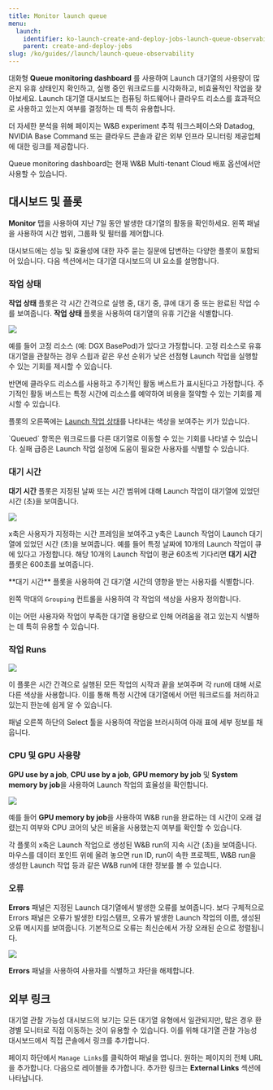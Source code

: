 ```yaml
---
title: Monitor launch queue
menu:
  launch:
    identifier: ko-launch-create-and-deploy-jobs-launch-queue-observability
    parent: create-and-deploy-jobs
slug: /ko/guides//launch/launch-queue-observability
---
```


대화형 **Queue monitoring dashboard** 를 사용하여 Launch 대기열의 사용량이 많은지 유휴 상태인지 확인하고, 실행 중인 워크로드를 시각화하고, 비효율적인 작업을 찾아보세요. Launch 대기열 대시보드는 컴퓨팅 하드웨어나 클라우드 리소스를 효과적으로 사용하고 있는지 여부를 결정하는 데 특히 유용합니다.

더 자세한 분석을 위해 페이지는 W&B experiment 추적 워크스페이스와 Datadog, NVIDIA Base Command 또는 클라우드 콘솔과 같은 외부 인프라 모니터링 제공업체에 대한 링크를 제공합니다.

<Note>
Queue monitoring dashboard는 현재 W&B Multi-tenant Cloud 배포 옵션에서만 사용할 수 있습니다.
</Note>

## 대시보드 및 플롯
**Monitor** 탭을 사용하여 지난 7일 동안 발생한 대기열의 활동을 확인하세요. 왼쪽 패널을 사용하여 시간 범위, 그룹화 및 필터를 제어합니다.

대시보드에는 성능 및 효율성에 대한 자주 묻는 질문에 답변하는 다양한 플롯이 포함되어 있습니다. 다음 섹션에서는 대기열 대시보드의 UI 요소를 설명합니다.

### 작업 상태
**작업 상태** 플롯은 각 시간 간격으로 실행 중, 대기 중, 큐에 대기 중 또는 완료된 작업 수를 보여줍니다. **작업 상태** 플롯을 사용하여 대기열의 유휴 기간을 식별합니다.

<Frame>
    <img src="/images/launch/launch_obs_jobstatus.png"  />
</Frame>

예를 들어 고정 리소스 (예: DGX BasePod)가 있다고 가정합니다. 고정 리소스로 유휴 대기열을 관찰하는 경우 스윕과 같은 우선 순위가 낮은 선점형 Launch 작업을 실행할 수 있는 기회를 제시할 수 있습니다.

반면에 클라우드 리소스를 사용하고 주기적인 활동 버스트가 표시된다고 가정합니다. 주기적인 활동 버스트는 특정 시간에 리소스를 예약하여 비용을 절약할 수 있는 기회를 제시할 수 있습니다.

플롯의 오른쪽에는 [Launch 작업 상태](/ko/launch/create-and-deploy-jobs/launch-view-jobs#check-the-status-of-a-job)를 나타내는 색상을 보여주는 키가 있습니다.

<Note>
`Queued` 항목은 워크로드를 다른 대기열로 이동할 수 있는 기회를 나타낼 수 있습니다. 실패 급증은 Launch 작업 설정에 도움이 필요한 사용자를 식별할 수 있습니다.
</Note>

### 대기 시간

**대기 시간** 플롯은 지정된 날짜 또는 시간 범위에 대해 Launch 작업이 대기열에 있었던 시간 (초)을 보여줍니다.

<Frame>
    <img src="/images/launch/launch_obs_queuedtime.png"  />
</Frame>

x축은 사용자가 지정하는 시간 프레임을 보여주고 y축은 Launch 작업이 Launch 대기열에 있었던 시간 (초)을 보여줍니다. 예를 들어 특정 날짜에 10개의 Launch 작업이 큐에 있다고 가정합니다. 해당 10개의 Launch 작업이 평균 60초씩 기다리면 **대기 시간** 플롯은 600초를 보여줍니다.

<Note>
**대기 시간** 플롯을 사용하여 긴 대기열 시간의 영향을 받는 사용자를 식별합니다.
</Note>

왼쪽 막대의 `Grouping` 컨트롤을 사용하여 각 작업의 색상을 사용자 정의합니다.

이는 어떤 사용자와 작업이 부족한 대기열 용량으로 인해 어려움을 겪고 있는지 식별하는 데 특히 유용할 수 있습니다.

### 작업 Runs

<Frame>
    <img src="/images/launch/launch_obs_jobruns2.png"  />
</Frame>

이 플롯은 시간 간격으로 실행된 모든 작업의 시작과 끝을 보여주며 각 run에 대해 서로 다른 색상을 사용합니다. 이를 통해 특정 시간에 대기열에서 어떤 워크로드를 처리하고 있는지 한눈에 쉽게 알 수 있습니다.

패널 오른쪽 하단의 Select 툴을 사용하여 작업을 브러시하여 아래 표에 세부 정보를 채웁니다.

### CPU 및 GPU 사용량
**GPU use by a job**, **CPU use by a job**, **GPU memory by job** 및 **System memory by job**을 사용하여 Launch 작업의 효율성을 확인합니다.

<Frame>
    <img src="/images/launch/launch_obs_gpu.png"  />
</Frame>

예를 들어 **GPU memory by job**을 사용하여 W&B run을 완료하는 데 시간이 오래 걸렸는지 여부와 CPU 코어의 낮은 비율을 사용했는지 여부를 확인할 수 있습니다.

각 플롯의 x축은 Launch 작업으로 생성된 W&B run의 지속 시간 (초)을 보여줍니다. 마우스를 데이터 포인트 위에 올려 놓으면 run ID, run이 속한 프로젝트, W&B run을 생성한 Launch 작업 등과 같은 W&B run에 대한 정보를 볼 수 있습니다.

### 오류

**Errors** 패널은 지정된 Launch 대기열에서 발생한 오류를 보여줍니다. 보다 구체적으로 Errors 패널은 오류가 발생한 타임스탬프, 오류가 발생한 Launch 작업의 이름, 생성된 오류 메시지를 보여줍니다. 기본적으로 오류는 최신순에서 가장 오래된 순으로 정렬됩니다.

<Frame>
    <img src="/images/launch/launch_obs_errors.png"  />
</Frame>

**Errors** 패널을 사용하여 사용자를 식별하고 차단을 해제합니다.

## 외부 링크

대기열 관찰 가능성 대시보드의 보기는 모든 대기열 유형에서 일관되지만, 많은 경우 환경별 모니터로 직접 이동하는 것이 유용할 수 있습니다. 이를 위해 대기열 관찰 가능성 대시보드에서 직접 콘솔에서 링크를 추가합니다.

페이지 하단에서 `Manage Links`를 클릭하여 패널을 엽니다. 원하는 페이지의 전체 URL을 추가합니다. 다음으로 레이블을 추가합니다. 추가한 링크는 **External Links** 섹션에 나타납니다.
